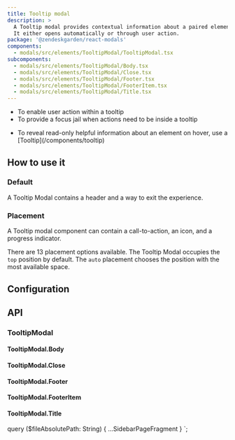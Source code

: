 ```yaml
---
title: Tooltip modal
description: >
  A Tooltip modal provides contextual information about a paired element.
  It either opens automatically or through user action.
package: '@zendeskgarden/react-modals'
components:
  - modals/src/elements/TooltipModal/TooltipModal.tsx
subcomponents:
  - modals/src/elements/TooltipModal/Body.tsx
  - modals/src/elements/TooltipModal/Close.tsx
  - modals/src/elements/TooltipModal/Footer.tsx
  - modals/src/elements/TooltipModal/FooterItem.tsx
  - modals/src/elements/TooltipModal/Title.tsx
---
```


<Usage>
  <Use>
    <ul>
      <li>To enable user action within a tooltip</li>
      <li>To provide a focus jail when actions need to be inside a tooltip</li>
    </ul>
  </Use>
  <Misuse>
    <ul>
      <li>
        <Markdown>
          To reveal read-only helpful information about an element on hover, use a
          [Tooltip](/components/tooltip)
        </Markdown>
      </li>
    </ul>
  </Misuse>
</Usage>

## How to use it

### Default

A Tooltip Modal contains a header and a way to exit the experience.


<CodeExample code={DefaultCode}>
  <Default />
</CodeExample>

### Placement

A Tooltip modal component can contain a call-to-action, an icon, and
a progress indicator.

There are 13 placement options available. The Tooltip Modal occupies the
`top` position by default. The `auto` placement chooses the position
with the most available space.


<CodeExample code={PlacementCode}>
  <Placement />
</CodeExample>

## Configuration

<Configuration reactPackage={props.data.mdx.package} components={props.data.mdx.components} />

## API

### TooltipModal

<Component components={props.data.mdx.components} componentName="tooltipModal" />

<PropSheet components={props.data.mdx.components} componentName="tooltipModal" />

#### TooltipModal.Body

<Component components={props.data.mdx.subcomponents} componentName="tooltipModal.body" />

<PropSheet components={props.data.mdx.subcomponents} componentName="tooltipModal.body" />

#### TooltipModal.Close

<Component components={props.data.mdx.subcomponents} componentName="tooltipModal.close" />

<PropSheet components={props.data.mdx.subcomponents} componentName="tooltipModal.close" />

#### TooltipModal.Footer

<Component components={props.data.mdx.subcomponents} componentName="tooltipModal.footer" />

<PropSheet components={props.data.mdx.subcomponents} componentName="tooltipModal.footer" />

#### TooltipModal.FooterItem

<Component components={props.data.mdx.subcomponents} componentName="tooltipModal.footerItem" />

<PropSheet components={props.data.mdx.subcomponents} componentName="tooltipModal.footerItem" />

#### TooltipModal.Title

<Component components={props.data.mdx.subcomponents} componentName="tooltipModal.title" />

<PropSheet components={props.data.mdx.subcomponents} componentName="tooltipModal.title" />


  query ($fileAbsolutePath: String) {
    ...SidebarPageFragment
  }
`;
